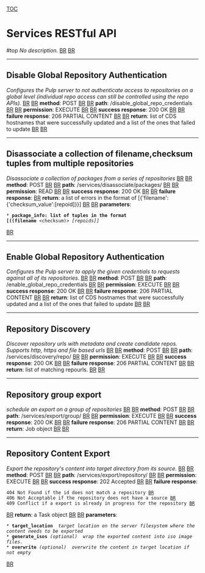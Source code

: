 [[TOC]]
= Services RESTful API = #top
''No description.'' [[BR]]
[[BR]]

----

== Disable Global Repository Authentication ==
''Configures the Pulp server to not authenticate access to repositories on a global level (individual repo access can still be controlled using the repo APIs).'' [[BR]]
[[BR]]
'''method''': POST [[BR]]
[[BR]]
'''path''': /disable_global_repo_credentials [[BR]]
[[BR]]
'''permission''': EXECUTE [[BR]]
[[BR]]
'''success response''': 200 OK [[BR]]
[[BR]]
'''failure response''': 206 PARTIAL CONTENT [[BR]]
[[BR]]
'''return''': list of CDS hostnames that were successfully updated and a list of the ones that failed to update [[BR]]
[[BR]]

----

== Disassociate a collection of filename,checksum tuples from multiple repositories ==
''Disassociate a collection of packages from a series of repositories'' [[BR]]
[[BR]]
'''method''': POST [[BR]]
[[BR]]
'''path''': /services/disassociate/packages/ [[BR]]
[[BR]]
'''permission''': READ [[BR]]
[[BR]]
'''success response''': 200 OK [[BR]]
[[BR]]
'''failure response''': [[BR]]
'''return''': a list of errors in the format of [{'filename':{'checksum_value':[repoid]}}] [[BR]]
[[BR]]
'''parameters''': 
 * '''package_info: list of tuples in the format [((filename''' <checksum)> ''[repoids]]''
[[BR]]

----

== Enable Global Repository Authentication ==
''Configures the Pulp server to apply the given credentials to requests against all of its repositories.'' [[BR]]
[[BR]]
'''method''': POST [[BR]]
[[BR]]
'''path''': /enable_global_repo_credentials [[BR]]
[[BR]]
'''permission''': EXECUTE [[BR]]
[[BR]]
'''success response''': 200 OK [[BR]]
[[BR]]
'''failure response''': 206 PARTIAL CONTENT [[BR]]
[[BR]]
'''return''': list of CDS hostnames that were successfully updated and a list of the ones that failed to update [[BR]]
[[BR]]

----

== Repository Discovery ==
''Discover repository urls with metadata and create candidate repos. Supports http, https and file based urls'' [[BR]]
[[BR]]
'''method''': POST [[BR]]
[[BR]]
'''path''': /services/discovery/repo/ [[BR]]
[[BR]]
'''permission''': EXECUTE [[BR]]
[[BR]]
'''success response''': 200 OK [[BR]]
[[BR]]
'''failure response''': 206 PARTIAL CONTENT [[BR]]
[[BR]]
'''return''': list of matching repourls. [[BR]]
[[BR]]

----

== Repository group export ==
''schedule an export on a group of repositories'' [[BR]]
[[BR]]
'''method''': POST [[BR]]
[[BR]]
'''path''': /services/export/group/ [[BR]]
[[BR]]
'''permission''': EXECUTE [[BR]]
[[BR]]
'''success response''': 200 OK [[BR]]
[[BR]]
'''failure response''': 206 PARTIAL CONTENT [[BR]]
[[BR]]
'''return''': Job object [[BR]]
[[BR]]

----

== Repository Content Export ==
''Export the repository's content into target directory from its source.'' [[BR]]
[[BR]]
'''method''': POST [[BR]]
[[BR]]
'''path''': /services/export/repository/ [[BR]]
[[BR]]
'''permission''': EXECUTE [[BR]]
[[BR]]
'''success response''': 202 Accepted [[BR]]
[[BR]]
'''failure response''': 
 404 Not Found if the id does not match a repository [[BR]]
 406 Not Acceptable if the repository does not have a source [[BR]]
 409 Conflict if a export is already in progress for the repository [[BR]]
[[BR]]
'''return''': a Task object [[BR]]
[[BR]]
'''parameters''': 
 * '''target_location''' <str> ''target location on the server filesystem where the content needs to be exported''
 * '''generate_isos''' ''(optional)'' <boolean> ''wrap the exported content into iso image files.''
 * '''overwrite''' ''(optional)'' <boolean> ''overwrite the content in target location if not empty''
[[BR]]
